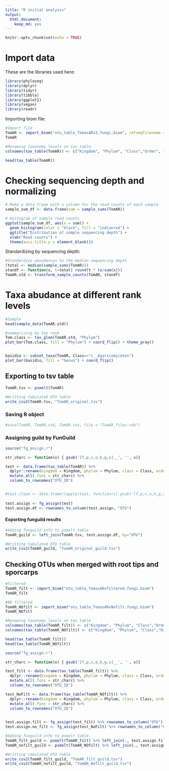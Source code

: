 ```yaml
---
title: "R initial analysis"
output: 
  html_document: 
    keep_md: yes
---
```


```r
knitr::opts_chunk$set(echo = TRUE)
```

# Import data

These are the libraries used here:

```r
library(phyloseq)
library(dplyr)
library(tidyr)
library(tibble)
library(ggplot2)
library(vegan)
library(readr)
```

Importing biom file:

```r
#Import file
TomAR <- import_biom("otu_table_TomasARv2.fungi.biom", refseqfilename = "otu_table_TomasARv2.fungi.fasta")
TomAR

#Renaming taxonomy levels on tax_table
colnames(tax_table(TomAR)) <- c("Kingdom", "Phylum", "Class","Order", "Family", "Genus", "Species")

head(tax_table(TomAR))
```

# Checking sequencing depth and normalizing

```r

# Make a data frame with a column for the read counts of each sample
sample_sum_df <- data.frame(sum = sample_sums(TomAR))

# Histogram of sample read counts
ggplot(sample_sum_df, aes(x = sum)) + 
  geom_histogram(color = "black", fill = "indianred") +
  ggtitle("Distribution of sample sequencing depth") + 
  xlab("Read counts") +
  theme(axis.title.y = element_blank())

```

Standardizing by sequencing depth:

```r
#Standardize abundances to the median sequencing depth
(total <- median(sample_sums(TomAR)))
standf <- function(x, t=total) round(t * (x/sum(x)))
TomAR.std <- transform_sample_counts(TomAR, standf)
```

# Taxa abudance at different rank levels

```r
#Sample
head(sample_data(TomAR.std))

#summarizing by tax rank
Tom.class <- tax_glom(TomAR.std, "Phylum")
plot_bar(Tom.class, fill = "Phylum") + coord_flip() + theme_gray() 


basidio <- subset_taxa(TomAR, Class=="c__Agaricomycetes")
plot_bar(basidio, fill = "Genus") + coord_flip()
```

## Exporting to tsv table
```r
TomAR.tsv <- psmelt(TomAR)

#Writting tabulated OTU table
write_csv2(TomAR.tsv, "TomAR_original.tsv")
```

### Saving R object
```r
#save(TomAR, TomAR.std, TomAR.tsv, file = "TomAR_files.rda")
```


### Assigning guild by FunGuild
```r
source("fg_assign.r")

str_charc <- function(x) { gsub('[f,p,c,o,k,g,s]__', '', x)}

test <- data.frame(tax_table(TomAR)) %>% 
  dplyr::rename(kingdom = Kingdom, phylum = Phylum, class = Class, order = Order, family = Family, genus = Genus, species = Species) %>% rownames_to_column( var = "OTU_ID") %>%
  mutate_all(.funs = str_charc) %>%
  column_to_rownames("OTU_ID")


#test.clean <- data.frame(lapply(test, function(x) gsub('[f,p,c,o,k,g,s]__', '', x)))
                    
test.assign <- fg_assign(test)
test.assign.df <- rownames_to_column(test.assign, "OTU")

```

#### Exporting funguild results
```r
#Adding funguild info to psmelt table
TomAR_guild <- left_join(TomAR.tsv, test.assign.df, by="OTU")

#Writting tabulated OTU table
write_csv2(TomAR_guild, "TomAR_original_guild.tsv")
```


## Checking OTUs when merged with root tips and sporcarps

```r
#filtered
TomAR_filt <- import_biom("otu_table_TomasARvfiltered.fungi.biom")
TomAR_filt

#NO filtered
TomAR_NOfilt <- import_biom("otu_table_TomasARvNofilt.fungi.biom")
TomAR_NOfilt

#Renaming taxonomy levels on tax_table
colnames(tax_table(TomAR_filt)) <- c("Kingdom", "Phylum", "Class","Order", "Family", "Genus", "Species")
colnames(tax_table(TomAR_NOfilt)) <- c("Kingdom", "Phylum", "Class","Order", "Family", "Genus", "Species")

head(tax_table(TomAR_filt))
head(tax_table(TomAR_NOfilt))
```


```r
source("fg_assign.r")

str_charc <- function(x) { gsub('[f,p,c,o,k,g,s]__', '', x)}

test_filt <- data.frame(tax_table(TomAR_filt)) %>% 
  dplyr::rename(kingdom = Kingdom, phylum = Phylum, class = Class, order = Order, family = Family, genus = Genus, species = Species) %>% rownames_to_column( var = "OTU_ID") %>%
  mutate_all(.funs = str_charc) %>%
  column_to_rownames("OTU_ID")

test_NoFilt <- data.frame(tax_table(TomAR_NOfilt)) %>% 
  dplyr::rename(kingdom = Kingdom, phylum = Phylum, class = Class, order = Order, family = Family, genus = Genus, species = Species) %>% rownames_to_column( var = "OTU_ID") %>%
  mutate_all(.funs = str_charc) %>%
  column_to_rownames("OTU_ID")

                    
test.assign.filt <- fg_assign(test_filt) %>% rownames_to_column("OTU")
test.assign.no_filt <- fg_assign(test_NoFilt) %>% rownames_to_column("OTU")
```

```r
#Adding funguild info to psmelt table
TomAR_filt_guild <- psmelt(TomAR_filt) %>% left_join(., test.assign.filt, by="OTU")
TomAR_nofilt_guild <- psmelt(TomAR_NOfilt) %>% left_join(., test.assign.no_filt, by="OTU")

#Writting tabulated OTU table
write_csv2(TomAR_filt_guild, "TomAR_filt_guild.tsv")
write_csv2(TomAR_nofilt_guild, "TomAR_Nofilt_guild.tsv")
```

